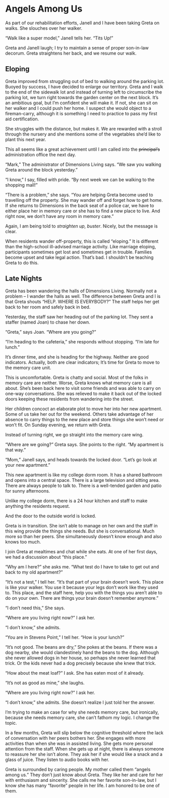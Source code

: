 # Angels Among Us {.unnumbered}

As part of our rehabilitation efforts, Janell and I have been taking Greta on walks. She slouches over her walker.

"Walk like a super model," Janell tells her. "Tits Up!"

Greta and Janell laugh; I try to maintain a sense of proper son-in-law decorum. Greta straightens her back, and we resume our walk.

## Eloping

Greta improved from struggling out of bed to walking around the parking lot. Buoyed by success, I have decided to enlarge our territory. Greta and I walk to the end of the sidewalk lot and instead of turning left to circumscribe the parking lot, we turn right towards the garden center on the next block. It's an ambitious goal, but I'm confident she will make it. If not, she can sit on her walker and I could push her home. I suspect she would object to a fireman-carry, although it is something I need to practice to pass my first aid certification.

She struggles with the distance, but makes it. We are rewarded with a stroll through the nursery and she mentions some of the vegetables she'd like to plant this next year.

This all seems like a great achievement until I am called into the ~~principal's~~ administration office the next day.

"Mark," The administrator of Dimensions Living says. "We saw you walking Greta around the block yesterday."

"I know," I say, filled with pride. "By next week we can be walking to the shopping mall!"

"There is a problem," she says. "You are helping Greta become used to travelling off the property. She may wander off and forget how to get home. If she returns to Dimensions in the back seat of a police car, we have to either place her in memory care or she has to find a new place to live. And right now, we don't have any room in memory care."

Again, I am being told to *straighten up, buster*. Nicely, but the message is clear.

When residents wander off-property, this is called "eloping." It is different than the high-school ill-advised marriage activity. Like marriage eloping, participants sometimes get lost and sometimes get in trouble. Families become upset and take legal action. That's bad. I shouldn't be teaching Greta to do this.

## Late Nights

Greta has been wandering the halls of Dimensions Living. Normally not a problem -- I wander the halls as well. The difference between Greta and I is that Greta shouts "HELP. WHERE IS EVERYBODY?" The staff helps her get back to her room and safely back in bed.

Yesterday, the staff saw her heading out of the parking lot. They sent a staffer (named Joan) to chase her down.

"Greta," says Joan. "Where are you going?"

"I'm heading to the cafeteria," she responds without stopping. "I'm late for lunch."

It's dinner time, and she is heading for the highway. Neither are good indicators. Actually, both are clear indicators; It's time for Greta to move to the memory care unit.

This is uncomfortable. Greta is chatty and social. Most of the folks in memory care are neither. Worse, Greta knows what memory care is all about. She's been back here to visit some friends and was able to carry on one-way conversations. She was relieved to make it back out of the locked doors keeping these residents from wandering into the street.

Her children concoct an elaborate plot to move her into her new apartment. Some of us take her out for the weekend. Others take advantage of her absence to carry things to the new place and store things she won't need or won't fit. On Sunday evening, we return with Greta.

Instead of turning right, we go straight into the memory care wing.

"Where are we going?" Greta says. She points to the right. "My apartment is that way."

"Mom," Janell says, and heads towards the locked door. "Let's go look at your new apartment."

This new apartment is like my college dorm room. It has a shared bathroom and opens into a central space. There is a large television and sitting area. There are always people to talk to. There is a well-tended garden and patio for sunny afternoons.

Unlike my college dorm, there is a 24 hour kitchen and staff to make anything the residents request.

And the door to the outside world is locked.

Greta is in transition. She isn't able to manage on her own and the staff in this wing provide the things she needs. But she is conversational. Much more so than her peers. She simultaneously doesn't know enough and also knows too much.

I join Greta at mealtimes and chat while she eats. At one of her first days, we had a discussion about "this place."

"Why am I here?" she asks me. "What test do I have to take to get out and back to my old apartment?"

"It's not a test," I tell her. "It's that part of your brain doesn't work. This place is like your walker. You use it because your legs don't work like they used to. This place, and the staff here, help you with the things you aren't able to do on your own. There are things your brain doesn't remember anymore."

"I don't need this," She says.

"Where are you living right now?" I ask her.

"I don't know," she admits.

"You are in Stevens Point," I tell her. "How is your lunch?"

"It's not good. The beans are dry," She pokes at the beans. If there was a dog nearby, she would clandestinely hand the beans to the dog. Although she never allowed dogs in her house, so perhaps she never learned that trick. Or the kids never had a dog precisely because she knew that trick.

"How about the meat loaf?" I ask. She has eaten most of it already.

"It's not as good as mine," she laughs.

"Where are you living right now?" I ask her.

"I don't know," she admits. She doesn't realize I just told her the answer.

I'm trying to make an case for why she needs memory care, but ironically, because she needs memory care, she can't fathom my logic. I change the topic.

In a few months, Greta will slip below the cognitive threshold where the lack of conversation with her peers bothers her. She engages with more activities than when she was in assisted living. She gets more personal attention from the staff. When she gets up at night, there is always someone to reassure her she isn't alone. They ask her if she would like a snack and a glass of juice. They listen to audio books with her.

Greta is surrounded by caring people. My mother called them "angels among us." They don't just know about Greta. They like her and care for her with enthusiasm and sincerity. She calls me her favorite son-in-law, but I know she has many "favorite" people in her life. I am honored to be one of them.
